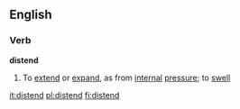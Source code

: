 ==English== 
===Verb===
'''distend'''

# To [[extend]] or [[expand]], as from [[internal]] [[pressure]]; to [[swell]]

[[it:distend]]
[[pl:distend]]
[[fi:distend]]